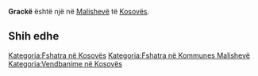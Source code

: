 {{Fshat në 
 | Emri                = Grackë
 | EmriAlt                = 
 | NAME_SHORT_FORM=      
 | NAME_GENERIC=      
 | NAME_SORT_NAME_RO=      GRACKE
 | FULL_NAME_RO = Grackë
 | FULL_NAME_ND_RO=Gracke
 | SORT_NAME_RG=GRACKE
 | FULL_NAME_RG=Grackë
 | FULL_NAME_ND_RG=Gracke
 | SRP_NAME_SHORT_FORM=      
 | SRP_NAME_GENERIC=      
 | SRP_NAME_SORT_NAME_RO=      
 | SRP_FULL_NAME_RO = 
 | SRP_FULL_NAME_ND_RO=
 | SRP_SORT_NAME_RG=
 | SRP_FULL_NAME_RG=
 | SRP_FULL_NAME_ND_RG=
 | Emri (Rasa dhanore) = 
 | Figura              = 
 | Shteti              = Kosovo
 | Komuna              = Malishevë
 | Kodi postar         = 
 | Sipërfaqja          = 

 | Popullsia           = 

 | Regj. i popullsisë  = 
 | Dend. e popullsisë  = 
 | Faqja zyrtare       = 
 <!--- Koordinatat ----> 
 | Gjerësia            = 42.484167
 | Gjatësia            = 21.098333
 | Lartësia            = 
}}
'''Grackë''' është një [[]] në [[Malishevë]] të [[Kosovës]].

<!-- == Gjeografia == -->
<!-- == Historia == -->
<!-- == Demografia == -->
== Shih edhe ==
{{Komuna Malishevë}}
{{Kosovo-Administrata-Cung}}

[[Kategoria:Fshatra në Kosovës]]
[[Kategoria:Fshatra në Kommunes Malishevë]]
[[Kategoria:Vendbanime në Kosovës]]